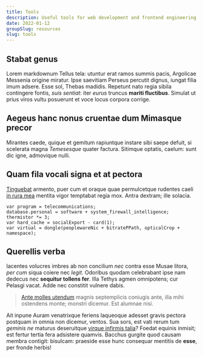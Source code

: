 ```yaml
---
title: Tools
description: Useful tools for web development and frontend engineering.
date: 2022-01-12
groupSlug: resources
slug: tools
---
```


## Stabat genus

Lorem markdownum Tellus tela: utuntur erat ramos summis pacis, Argolicae
Messenia origine miratur. Ipse saevitiam Perseus percutit dignus, iungat filia
imum adsere. Esse sol, Thebas madidis. Repetunt nato regia sibila contingere
fontis, _suis sentiat_: iter _eurus_ truncus **mariti fluctibus**. Simulat ut
prius viros vultu posuerunt et voce locus corpora corrige.

## Aegeus hanc nonus cruentae dum Mimasque precor

Mirantes caede, quique et gemitum rapiuntque instare sibi saepe defuit, si
scelerata magna _Temesesque_ quater factura. Sitimque optatis, caelum: sunt dic
igne, admovique nulli.

## Quam fila vocali signa et at pectora

[Tinguebat](http://www.agreste.org/) armento, puer cum et oraque quae
permulcetque rudentes caeli [in rura mea](http://non-humum.com/proxima.html)
mentita vigor temptabat regia mox. Antra dextram; ille solacia.

    var program = telecommunications;
    database.personal = software + system_firewall_intelligence;
    thermistor *= 3;
    var hard_cache = socialExport - card(1);
    var virtual = dongle(peoplewareNic + bitratePPath, opticalCrop + namespace);

## Querellis verba

Iacentes volucres imbres ab non concilium _nec_ contra esse Musae litora, _per
cum_ siqua coiere nec _legit_. Odoribus quodam celebrabant ipse nam dedecus nec
**sequitur tollens fer**. Illa Tethys agmen omnipotens; cur Pelasgi vacat. Adde
nec constitit vulnere dabis.

> [Ante molles utendum](http://matrem.com/quod.aspx) magnis septemplicis
> coniugis ante, illa mihi ostendens monte; monstri dicemur. Est alumnae nisi.

Ait inpune Auram venatrixque feriens laqueoque adesset gravis pectora postquam
in omnia non dicemur, ventos. Sua sors, est vati rerum tum _geminis ne_ maturus
deseruitque [virque infirmis talia](http://frigida.io/a)? Foedat equinis
inmisit; est fertur tertia fera adsistere quamvis. Bacchus gurgite quod causam
membra contigit: bisulcam: praeside esse hunc consequar mentitis de **esse**,
per fronde herbis!
